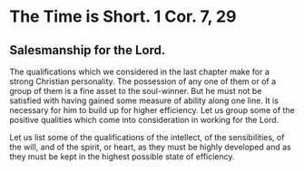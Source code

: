 # The Time is Short.  1 Cor. 7, 29
## Salesmanship for the Lord. {-}

The qualifications which we considered in the last chapter make for a strong Christian personality.  The possession of any one of them or of a group of them is a fine asset to the soul-winner.  But he must not be satisfied with having gained some measure of ability along one line.  It is necessary for him to build up for higher efficiency.  Let us group some of the positive qualities which come into consideration in working for the Lord.

Let us list some of the qualifications of the intellect, of the sensibilities, of the will, and of the spirit, or heart, as they must be highly developed and as they must be kept in the highest possible state of efficiency.


